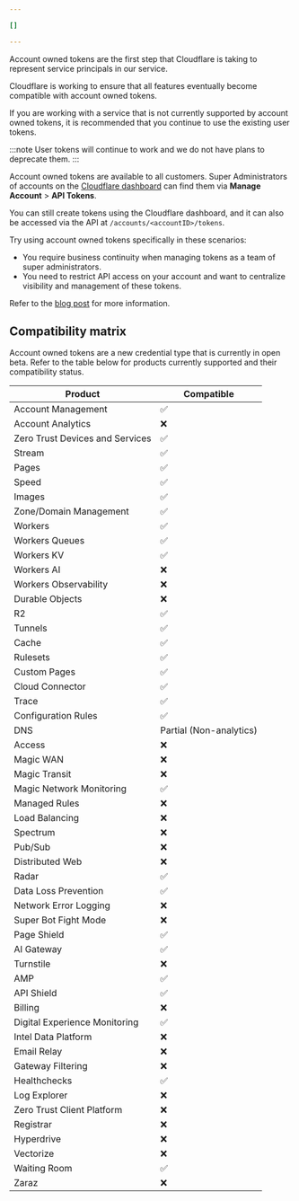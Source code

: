 ```yaml
---

[]

---
```


Account owned tokens are the first step that Cloudflare is taking to represent service principals in our service.

Cloudflare is working to ensure that all features eventually become compatible with account owned tokens. 

If you are working with a service that is not currently supported by account owned tokens, it is recommended that you continue to use the existing user tokens.

:::note
User tokens will continue to work and we do not have plans to deprecate them.
:::

Account owned tokens are available to all customers. Super Administrators of accounts on the [Cloudflare dashboard](https://dash.cloudflare.com/) can find them via **Manage Account** > **API Tokens**.

You can still create tokens using the Cloudflare dashboard, and it can also be accessed via the API at `/accounts/<accountID>/tokens`.

Try using account owned tokens specifically in these scenarios:

- You require business continuity when managing tokens as a team of super administrators.
- You need to restrict API access on your account and want to centralize visibility and management of these tokens.

Refer to the [blog post](https://blog.cloudflare.com/account-owned-tokens-automated-actions-zaraz/) for more information.

## Compatibility matrix

Account owned tokens are a new credential type that is currently in open beta. Refer to the table below for products currently supported and their compatibility status.

| Product                         | Compatible              |
| ------------------------------- | ----------------------- |
| Account Management              | ✅                     |
| Account Analytics               | ❌                     |
| Zero Trust Devices and Services | ✅                     |
| Stream                          | ✅                     |
| Pages                           | ✅                     |
| Speed                           | ✅                     |
| Images                          | ✅                     |
| Zone/Domain Management          | ✅                     |
| Workers                         | ✅                     |
| Workers Queues                  | ✅                     |
| Workers KV                      | ✅                     |
| Workers AI                      | ❌                     |
| Workers Observability           | ❌                     |
| Durable Objects                 | ❌                     |
| R2                              | ✅                     |
| Tunnels                         | ✅                     |
| Cache                           | ✅                     |
| Rulesets                        | ✅                     |
| Custom Pages                    | ✅                     |
| Cloud Connector                 | ✅                     |
| Trace                           | ✅                     |
| Configuration Rules             | ✅                     |
| DNS                             | Partial (Non-analytics) |
| Access                          | ❌                      |
| Magic WAN                       | ❌                      |
| Magic Transit                   | ❌                      |
| Magic Network Monitoring        | ✅                      |
| Managed Rules                   | ❌                      |
| Load Balancing                  | ❌                      |
| Spectrum                        | ❌                      |
| Pub/Sub                         | ❌                      |
| Distributed Web                 | ❌                      |
| Radar                           | ✅                      |
| Data Loss Prevention            | ✅                      |
| Network Error Logging           | ❌                      |
| Super Bot Fight Mode            | ❌                      |
| Page Shield                     | ✅                      |
| AI Gateway                      | ✅                      |
| Turnstile                       | ❌                      |
| AMP                             | ✅                      |
| API Shield                      | ✅                      |
| Billing                         | ❌                      |
| Digital Experience Monitoring   | ✅                      |
| Intel Data Platform             | ❌                      |
| Email Relay                     | ❌                      |
| Gateway Filtering               | ❌                      |
| Healthchecks                    | ✅                      |
| Log Explorer                    | ❌                      |
| Zero Trust Client Platform      | ❌                      |
| Registrar                       | ❌                      |
| Hyperdrive                      | ❌                      |
| Vectorize                       | ❌                      |
| Waiting Room                    | ✅                      |
| Zaraz                           | ❌                      |
